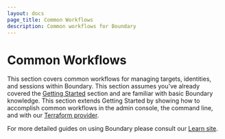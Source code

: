 ```yaml
---
layout: docs
page_title: Common Workflows
description: Common workflows for Boundary
---
```


# Common Workflows

This section covers common workflows for managing targets, identities, and sessions within Boundary. This section assumes you've already covered the [Getting Started](/boundary/docs/getting-started) section and are familiar with basic Boundary knowledge. This section extends Getting Started by showing how to accomplish common workflows in the admin console, the command line, and with our [Terraform provider](https://github.com/hashicorp/terraform-provider-boundary).

For more detailed guides on using Boundary please consult our [Learn site](/boundary/tutorials).
